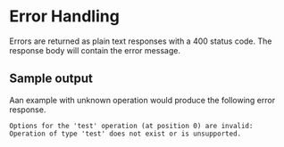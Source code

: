 # Error Handling

Errors are returned as plain text responses with a 400 status code. The response body will contain the error message.

## Sample output

Aan example with unknown operation would produce the following error response.

```
Options for the 'test' operation (at position 0) are invalid: Operation of type 'test' does not exist or is unsupported.
```
